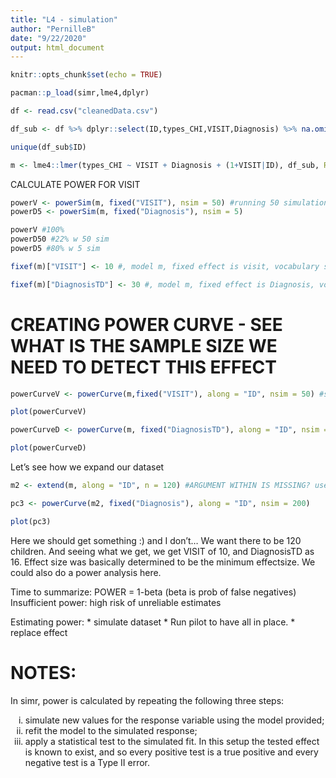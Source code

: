 ```yaml
---
title: "L4 - simulation"
author: "PernilleB"
date: "9/22/2020"
output: html_document
---
```


```r
knitr::opts_chunk$set(echo = TRUE)
```

```r

pacman::p_load(simr,lme4,dplyr)

```

```r

df <- read.csv("cleanedData.csv")

df_sub <- df %>% dplyr::select(ID,types_CHI,VISIT,Diagnosis) %>% na.omit()

unique(df_sub$ID)

m <- lme4::lmer(types_CHI ~ VISIT + Diagnosis + (1+VISIT|ID), df_sub, REML = FALSE)

```

CALCULATE POWER FOR VISIT
```r

powerV <- powerSim(m, fixed("VISIT"), nsim = 50) #running 50 simulations, seeing the power of VISIT
powerD5 <- powerSim(m, fixed("Diagnosis"), nsim = 5)

powerV #100%
powerD50 #22% w 50 sim
powerD5 #80% w 5 sim

```


```r

fixef(m)["VISIT"] <- 10 #, model m, fixed effect is visit, vocabulary size to be increased by 10 words pr VISIT. Let's say this is the minimum effect size we care for

fixef(m)["DiagnosisTD"] <- 30 #, model m, fixed effect is Diagnosis, vocabulary size to be increased by 10 words pr VISIT. Let's say this is the minimum effect size we care for

```

# CREATING POWER CURVE - SEE WHAT IS THE SAMPLE SIZE WE NEED TO DETECT THIS EFFECT
```r

powerCurveV <- powerCurve(m,fixed("VISIT"), along = "ID", nsim = 50) #set along ID, because we want to know how many ID's we need

plot(powerCurveV)

powerCurveD <- powerCurve(m, fixed("DiagnosisTD"), along = "ID", nsim = 200)

plot(powerCurveD)

```

Let's see how we expand our dataset
```r

m2 <- extend(m, along = "ID", n = 120) #ARGUMENT WITHIN IS MISSING? use model m to extend. We want there to be 120 children. If you think you don't have enough data. 

pc3 <- powerCurve(m2, fixed("Diagnosis"), along = "ID", nsim = 200)

plot(pc3)

```
Here we should get something :) and I don't... We want there to be 120 children. And seeing what we get, we get VISIT of 10, and DiagnosisTD as 16. Effect size was basically determined to be the minimum effectsize. We could also do a power analysis here. 

Time to summarize:
POWER = 1-beta (beta is prob of false negatives)
Insufficient power: high risk of unreliable estimates

Estimating power: 
* simulate dataset
* Run pilot to have all in place. 
* replace effect



# NOTES: 
In simr, power is calculated by repeating the following three steps: 

(i) simulate new values for the response variable using the model provided; 
(ii) refit the model to the simulated response; 
(iii) apply a statistical test to the simulated fit. In this setup the tested effect is known to exist, and so every positive test is a true positive and every negative test is a Type II error.